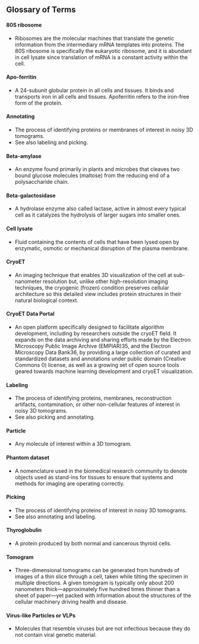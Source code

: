 ## Glossary of Terms

<Glossary>

#### 80S ribosome

- Ribosomes are the molecular machines that translate the genetic information from the intermediary mRNA templates into proteins. The 80S ribosome is specifically the eukaryotic ribosome, and it is abundant in cell lysate since translation of mRNA is a constant activity within the cell.

#### Apo-ferritin

- A 24-subunit globular protein in all cells and tissues. It binds and transports iron in all cells and tissues. Apoferritin refers to the iron-free form of the protein.

#### Annotating

- The process of identifying proteins or membranes of interest in noisy 3D tomograms.
- See also labeling and picking.

#### Beta-amylase

- An enzyme found primarily in plants and microbes that cleaves two bound glucose molecules (maltose) from the reducing end of a polysaccharide chain.

#### Beta-galactosidase

- A hydrolase enzyme also called lactase, active in almost every typical cell as it catalyzes the hydrolysis of larger sugars into smaller ones.

#### Cell lysate

- Fluid containing the contents of cells that have been lysed open by enzymatic, osmotic or mechanical disruption of the plasma membrane.

#### CryoET

- An imaging technique that enables 3D visualization of the cell at sub-nanometer resolution but, unlike other high-resolution imaging techniques, the cryogenic (frozen) condition preserves cellular architecture so this detailed view includes protein structures in their natural biological context.

#### CryoET Data Portal

- An open platform specifically designed to facilitate algorithm development, including by researchers outside the cryoET field. It expands on the data archiving and sharing efforts made by the Electron Microscopy Public Image Archive (EMPIAR)35, and the Electron Microscopy Data Bank36, by providing a large collection of curated and standardized datasets and annotations under public domain (Creative Commons 0\) license, as well as a growing set of open source tools geared towards machine learning development and cryoET visualization.

#### Labeling

- The process of identifying proteins, membranes, reconstruction artifacts, contamination, or other non-cellular features of interest in noisy 3D tomograms.
- See also picking and annotating.

#### Particle

- Any molecule of interest within a 3D tomogram.

#### Phantom dataset

- A nomenclature used in the biomedical research community to denote objects used as stand-ins for tissues to ensure that systems and methods for imaging are operating correctly.

#### Picking

- The process of identifying proteins of interest in noisy 3D tomograms.
- See also annotating and labeling.

#### Thyroglobulin

- A protein produced by both normal and cancerous thyroid cells.

#### Tomogram

- Three-dimensional tomograms can be generated from hundreds of images of a thin slice through a cell, taken while tilting the specimen in multiple directions. A given tomogram is typically only about 200 nanometers thick—approximately five hundred times thinner than a sheet of paper—yet packed with information about the structures of the cellular machinery driving health and disease.

#### Virus-like Particles or VLPs

- Molecules that resemble viruses but are not infectious because they do not contain viral genetic material.

</Glossary>
